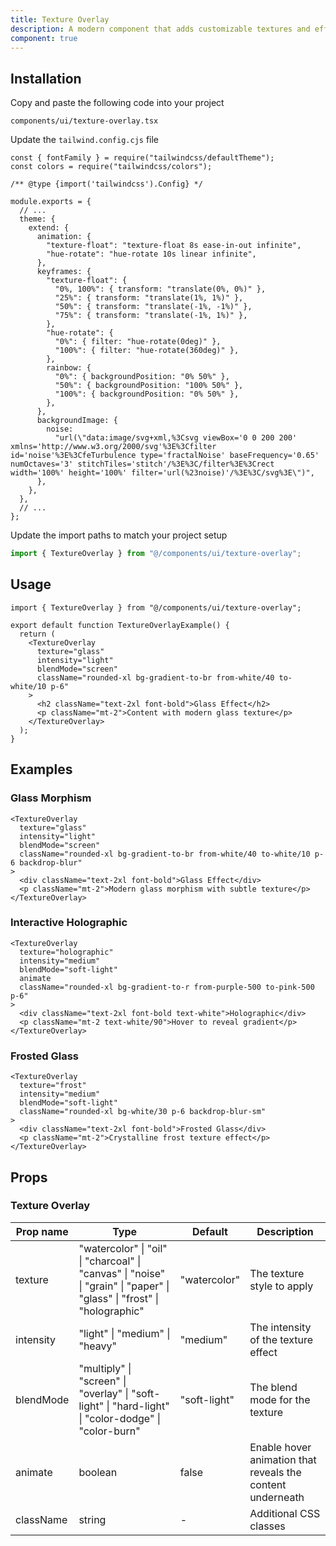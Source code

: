 ```yaml
---
title: Texture Overlay
description: A modern component that adds customizable textures and effects to any content.
component: true
---
```


<ComponentPreview name="texture-overlay-demo" />

## Installation

<Steps>

<Step>Copy and paste the following code into your project </Step>

`components/ui/texture-overlay.tsx`

<ComponentSource name="texture-overlay" />

<Step>Update the `tailwind.config.cjs` file</Step>

```tsx
const { fontFamily } = require("tailwindcss/defaultTheme");
const colors = require("tailwindcss/colors");

/** @type {import('tailwindcss').Config} */

module.exports = {
  // ...
  theme: {
    extend: {
      animation: {
        "texture-float": "texture-float 8s ease-in-out infinite",
        "hue-rotate": "hue-rotate 10s linear infinite",
      },
      keyframes: {
        "texture-float": {
          "0%, 100%": { transform: "translate(0%, 0%)" },
          "25%": { transform: "translate(1%, 1%)" },
          "50%": { transform: "translate(-1%, -1%)" },
          "75%": { transform: "translate(-1%, 1%)" },
        },
        "hue-rotate": {
          "0%": { filter: "hue-rotate(0deg)" },
          "100%": { filter: "hue-rotate(360deg)" },
        },
        rainbow: {
          "0%": { backgroundPosition: "0% 50%" },
          "50%": { backgroundPosition: "100% 50%" },
          "100%": { backgroundPosition: "0% 50%" },
        },
      },
      backgroundImage: {
        noise:
          "url(\"data:image/svg+xml,%3Csvg viewBox='0 0 200 200' xmlns='http://www.w3.org/2000/svg'%3E%3Cfilter id='noise'%3E%3CfeTurbulence type='fractalNoise' baseFrequency='0.65' numOctaves='3' stitchTiles='stitch'/%3E%3C/filter%3E%3Crect width='100%' height='100%' filter='url(%23noise)'/%3E%3C/svg%3E\")",
      },
    },
  },
  // ...
};
```

<Step> Update the import paths to match your project setup</Step>

```ts
import { TextureOverlay } from "@/components/ui/texture-overlay";
```

</Steps>

## Usage

```tsx
import { TextureOverlay } from "@/components/ui/texture-overlay";

export default function TextureOverlayExample() {
  return (
    <TextureOverlay
      texture="glass"
      intensity="light"
      blendMode="screen"
      className="rounded-xl bg-gradient-to-br from-white/40 to-white/10 p-6"
    >
      <h2 className="text-2xl font-bold">Glass Effect</h2>
      <p className="mt-2">Content with modern glass texture</p>
    </TextureOverlay>
  );
}
```

## Examples

### Glass Morphism

```tsx
<TextureOverlay
  texture="glass"
  intensity="light"
  blendMode="screen"
  className="rounded-xl bg-gradient-to-br from-white/40 to-white/10 p-6 backdrop-blur"
>
  <div className="text-2xl font-bold">Glass Effect</div>
  <p className="mt-2">Modern glass morphism with subtle texture</p>
</TextureOverlay>
```

### Interactive Holographic

```tsx
<TextureOverlay
  texture="holographic"
  intensity="medium"
  blendMode="soft-light"
  animate
  className="rounded-xl bg-gradient-to-r from-purple-500 to-pink-500 p-6"
>
  <div className="text-2xl font-bold text-white">Holographic</div>
  <p className="mt-2 text-white/90">Hover to reveal gradient</p>
</TextureOverlay>
```

### Frosted Glass

```tsx
<TextureOverlay
  texture="frost"
  intensity="medium"
  blendMode="soft-light"
  className="rounded-xl bg-white/30 p-6 backdrop-blur-sm"
>
  <div className="text-2xl font-bold">Frosted Glass</div>
  <p className="mt-2">Crystalline frost texture effect</p>
</TextureOverlay>
```

## Props

### Texture Overlay

| Prop name | Type                                                                                                                    | Default      | Description                                                |
| --------- | ----------------------------------------------------------------------------------------------------------------------- | ------------ | ---------------------------------------------------------- |
| texture   | "watercolor" \| "oil" \| "charcoal" \| "canvas" \| "noise" \| "grain" \| "paper" \| "glass" \| "frost" \| "holographic" | "watercolor" | The texture style to apply                                 |
| intensity | "light" \| "medium" \| "heavy"                                                                                          | "medium"     | The intensity of the texture effect                        |
| blendMode | "multiply" \| "screen" \| "overlay" \| "soft-light" \| "hard-light" \| "color-dodge" \| "color-burn"                    | "soft-light" | The blend mode for the texture                             |
| animate   | boolean                                                                                                                 | false        | Enable hover animation that reveals the content underneath |
| className | string                                                                                                                  | -            | Additional CSS classes                                     |

